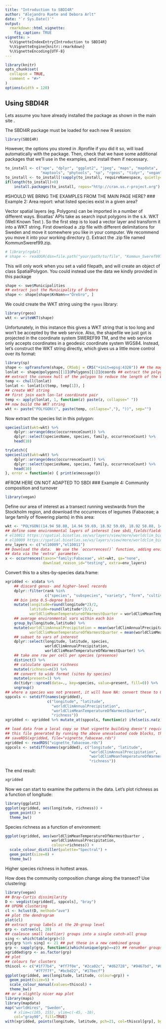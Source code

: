 ```yaml
---
title: "Introduction to SBDI4R"
author: "Alejandro Ruete and Debora Arlt"
date: "`r Sys.Date()`"
output: 
  rmarkdown::html_vignette:
    fig_caption: TRUE
vignette: >
  %\VignetteIndexEntry{Introduction to SBDI4R}
  %\VignetteEngine{knitr::rmarkdown}
  %\VignetteEncoding{UTF-8}
---
```


```r
library(knitr)
opts_chunk$set(
  collapse = TRUE,
  comment = "#>"
)
options(width = 120)
```  

## Using SBDI4R

Lets assume you have already installed the package as shown in the main site \url{https://biodiversitydata-se.github.io/SBDI4R}. 

The SBDI4R package must be loaded for each new R session:

```r
library(SBDI4R)
```  
However, the options you stored in .Rprofile if you did it so, will load automatically with the package. Then, check that we have some additional packages that we'll use in the examples, and install them if necessary.
```r
to_install <- c("ape", "dplyr", "ggplot2", "jpeg", "maps", "mapdata",
                "maptools", "phytools", "sp", "rgeos", "tidyr", "vegan")
to_install <- to_install[!sapply(to_install, requireNamespace, quietly=TRUE)]
if(length(to_install)>0)
    install.packages(to_install, repos="http://cran.us.r-project.org")
```

#SHOULD WE BRING THE EXAMPLES FROM THE MAIN PAGE HERE?
### Example 2: Area report: what listed species exist in a given area?

Vector spatial layers (eg. Polygons) can be imported  in a number of different ways. 
Bioatlas' APIs take as search input polygons in the s.k. WKT (Well Known Text \url{https://www.geoapi.org/3.0/javadoc/org/opengis/referencing/doc-files/WKT.html}). 
So the first step is to load a vector layer and transform it into a WKT string. 
First download a .zip file with different delimitations for Sweden \url{https://www.scb.se/hitta-statistik/regional-statistik-och-kartor/regionala-indelningar/digitala-granser}
and move it somewhere you like in your computer. We recommend you move it into your 
working directory (\code{getwd()}). Extract the .zip file named KommunSweref99.zip.
<!-- We use the ALA4R's caching mechanism here, but you could equally download this file directly. -->

```r
# library(rgdal)
# shape <- readOGR(dsn=file.path("your/path/to/file", "Kommun_Sweref99TM_region.shp"))
```
This will only work when you set a valid filepath, and will create an object of 
class SpatialPolygon. You could instead use the data we kindly provided in this 
package \code{data("swe")} 

```r
shape <- swe$Municipalities
## extract just the Municipality of Örebro
shape <- shape[shape$KnNamn=="Örebro", ]
```

We could create the WKT string using the `rgeos` library:
```r
library(rgeos)
wkt <- writeWKT(shape)
```

Unfortunately, in this instance this gives a WKT string that is too long and won't
be accepted by the web service. Also, the shapefile we just got is projected in 
the coordinate system SWEREF99 TM, and the web service only accepts coordinates in 
a geodesic coordinate system WGS84. Instead, let's construct the WKT string directly, 
which gives us a little more control over its format:
```r
library(sp)
shape <- spTransform(shape, CRSobj = CRS("+init=epsg:4326")) ## the magic number for WGS84
lonlat <- shape@polygons[[1]]@Polygons[[1]]@coords ## extract the polygon coordinates
## extract the convex hull of the polygon to reduce the length of the WKT string
temp <- chull(lonlat)
lonlat <- lonlat[c(temp, temp[1]), ]
## create WKT string
## first join each lon-lat coordinate pair
temp <- apply(lonlat, 1, function(z) paste(z, collapse=" "))
## now build the WKT string
wkt <- paste("POLYGON((", paste(temp, collapse=","), "))", sep="")
```

Now extract the species list in this polygon:
```r
specieslist(wkt=wkt) %>%
    dplyr::arrange(desc(occurrenceCount)) %>%
    dplyr::select(speciesName, species, family, occurrenceCount) %>%
    head(10)
```

```r
tryCatch({
specieslist(wkt=wkt) %>%
    dplyr::arrange(desc(occurrenceCount)) %>%
    dplyr::select(speciesName, species, family, occurrenceCount) %>%
    head(10)
}, error = function(e) { print(e$message)})
```

#FROM HERE ON NOT ADAPTED TO SBDI
### Example 4: Community composition and turnover

```r
library(vegan)
```

Define our area of interest as a transect running westwards from the Stockholm region, 
and download the occurrences of legumes (Fabaceae; a large family of flowering plants) 
in this area:
```r
wkt <- "POLYGON((14.94 58.88, 14.94 59.69, 18.92 59.69, 18.92 58.88, 14.94 58.88))"
## define some environmental layers of interest [see sbdi_fields(fields_type = "occurrence")]
# el10011 https://spatial.bioatlas.se/ws/layers/view/more/worldclim_bio_12
# el10009 https://spatial.bioatlas.se/ws/layers/view/more/worldclim_bio_10
env_layers <- c("el10009","el10011") 
## Download the data.  We use the `occurrences()` function, adding environmental
## data via the 'extra' parameter. 
x <- occurrences(taxon="family:Fabaceae", wkt=wkt, qa="none",
                 download_reason_id="testing", extra=env_layers)
```

Convert this to a sites-by-species data.frame:
```r
xgridded <- x$data %>%
    ## discard genus- and higher-level records
    dplyr::filter(rank %in%
                  c("species", "subspecies", "variety", "form", "cultivar")) %>%
    ## bin into 0.5-degree bins
    mutate(longitude=round(longitude*2)/2, 
           latitude=round(latitude*2)/2, 
           worldClimMeanTemperatureOfWarmestQuarter = worldClimMeanTemperatureOfWarmestQuarter /10) %>%
    ## average environmental vars within each bin
    group_by(longitude,latitude) %>%
    mutate(worldClimAnnualPrecipitation = mean(worldClimAnnualPrecipitation, na.rm=TRUE),
           worldClimMeanTemperatureOfWarmestQuarter = mean(worldClimMeanTemperatureOfWarmestQuarter, na.rm=TRUE)) %>%
    ## subset to vars of interest
    dplyr::select(longitude, latitude, species, 
                  worldClimAnnualPrecipitation,
                  worldClimMeanTemperatureOfWarmestQuarter) %>%
    ## take one row per cell per species (presence)
    distinct() %>%
    ## calculate species richness
    mutate(richness=n()) %>%
    ## convert to wide format (sites by species)
    mutate(present=1) %>%
    do(tidyr::spread(data=., key=species, value=present, fill=0)) %>%
    ungroup()
## where a species was not present, it will have NA: convert these to 0
sppcols <- setdiff(names(xgridded),
                   c("longitude", "latitude", 
                     "worldClimAnnualPrecipitation", 
                     "worldClimMeanTemperatureOfWarmestQuarter",
                     "richness"))
xgridded <- xgridded %>% mutate_at(sppcols, function(z) ifelse(is.na(z), 0, z))
```

```r
## load data from a local copy so that vignette building doesn't require downloading a big chunk of data and slow sites-by-species processing
## this file generated by running the above unevaluated code blocks, then
## saveRDS(xgridded, file="vignette_fabaceae.rds")
xgridded <- readRDS("vignette_fabaceae.rds")
sppcols <- setdiff(names(xgridded), c("longitude", "latitude", 
                                      "worldClimAnnualPrecipitation", 
                                      "worldClimMeanTemperatureOfWarmestQuarter", 
                                      "richness"))
```



The end result:
```r
xgridded
```

Now we can start to examine the patterns in the data. Let's plot richness as a function of longitude:
```r
library(ggplot2)
ggplot(xgridded, aes(longitude, richness)) + 
  geom_point() + 
  theme_bw()

```
<!-- We see outliers in species richness that may be solved if names and synonyms are curated -->
<!-- as.data.frame(xgridded[xgridded$richness>200,]) -->

Species richness as a function of environment:
```r
ggplot(xgridded, aes(worldClimMeanTemperatureOfWarmestQuarter , 
                     worldClimAnnualPrecipitation, 
                     colour=richness)) +
  scale_colour_distiller(palette="Spectral") +
  geom_point(size=8) + 
  theme_bw()
```

Higher species richness in hottest areas.

How does the community composition change along the transect? Use clustering:

```r
library(vegan)
## Bray-Curtis dissimilarity
D <- vegdist(xgridded[, sppcols], "bray")
## UPGMA clustering
cl <- hclust(D, method="ave")
## plot the dendrogram
plot(cl)
## extract group labels at the 20-group level
grp <- cutree(cl, 20)
## coalesce small (outlier) groups into a single catch-all group
sing <- which(table(grp)<5)
grp[grp %in% sing] <- 21 ## put these in a new combined group
grp <- sapply(grp, function(z)which(unique(grp)==z)) ## renumber groups
xgridded$grp <- as.factor(grp)
## plot
## colours for clusters
thiscol <- c("#1f77b4", "#ff7f0e", "#2ca02c", "#d62728", "#9467bd", "#8c564b", "#e377c2",
             "#7f7f7f", "#bcbd22", "#17becf")
ggplot(xgridded, aes(longitude, latitude, colour=grp)) + 
  geom_point(size=5) +
  scale_colour_manual(values=thiscol) + 
  theme_bw()
## or a slightly nicer map plot
library(maps)
library(mapdata)
map("worldHires", "Sweden", 
    # xlim=c(105, 155), ylim=c(-45, -10), 
    col="gray90", fill=TRUE)
with(xgridded, points(longitude, latitude, pch=21, col=thiscol[grp], bg=thiscol[grp], cex=0.75))
```


<!-- data_resources() NOT YET IMPLEMENTED -->
<!-- ### Example 6: Retrieve assertion information for datasets -->
<!-- Compare data quality metrics for data resources -->
<!-- ```{r} -->
<!-- dr <- data_resources(druid = c('dr1411','dr90','dr361'), extra = 'assertions') -->
<!-- ``` -->

<!-- ```{r eval = FALSE} -->
<!-- # View names of all columns returned -->
<!-- names(dr) -->
<!-- ``` -->

<!-- Extract the assertion metrics from the dataset -->
<!-- ```{r warning = FALSE} -->
<!-- library(tidyr) -->
<!-- # match cols against known assertions -->
<!-- assertions <- ala_fields('assertions') -->
<!-- assert_match <- names(dr)[names(dr) %in% assertions$name] -->
<!-- dr_assert <- dr %>% select(uid, all_of(assert_match)) %>% -->
<!--   pivot_longer(-uid, names_to = "assertion", values_to = "count") %>% -->
<!--   mutate(count = as.integer(trimws(as.character(count)))) %>% -->
<!--   # build axes labels with readable assertions -->
<!--   mutate(assertion_label = tolower(gsub('([A-Z])','\n\\1',assertion))) -->
<!-- ``` -->

<!-- Plot the assertions -->
<!-- ```{r warning=FALSE} -->
<!-- library(ggplot2) -->
<!-- ggplot(dr_assert) + geom_bar(aes(x = assertion_label, y = count, -->
<!--                                  fill = uid), -->
<!--                              stat = "identity", position = "dodge", -->
<!--                              width = 2/3) + -->
<!--   theme(axis.text.x = element_text(size = 7)) +  -->
<!--   labs(x = "Assertions") -->
<!-- ``` -->

<!-- ### Example 6: Retrieve assertion information for datasets -->
<!-- Compare data quality metrics for data resources -->
<!-- ```{r} -->
<!-- dr <- data_resources(druid = c('dr1411','dr90','dr361'), extra = 'assertions') -->
<!-- ``` -->

<!-- ```{r eval = FALSE} -->
<!-- # View names of all columns returned -->
<!-- names(dr) -->
<!-- ``` -->

<!-- Extract the assertion metrics from the dataset -->
<!-- ```{r warning = FALSE} -->
<!-- library(tidyr) -->
<!-- # match cols against known assertions -->
<!-- assertions <- ala_fields('assertions') -->
<!-- assert_match <- names(dr)[names(dr) %in% assertions$name] -->
<!-- dr_assert <- dr %>% select(uid, all_of(assert_match)) %>% -->
<!--   pivot_longer(-uid, names_to = "assertion", values_to = "count") %>% -->
<!--   mutate(count = as.integer(trimws(as.character(count)))) %>% -->
<!--   # build axes labels with readable assertions -->
<!--   mutate(assertion_label = tolower(gsub('([A-Z])','\n\\1',assertion))) -->
<!-- ``` -->

<!-- Plot the assertions -->
<!-- ```{r warning=FALSE} -->
<!-- library(ggplot2) -->
<!-- ggplot(dr_assert) + geom_bar(aes(x = assertion_label, y = count, -->
<!--                                  fill = uid), -->
<!--                              stat = "identity", position = "dodge", -->
<!--                              width = 2/3) + -->
<!--   theme(axis.text.x = element_text(size = 7)) +  -->
<!--   labs(x = "Assertions") -->
<!-- ``` -->